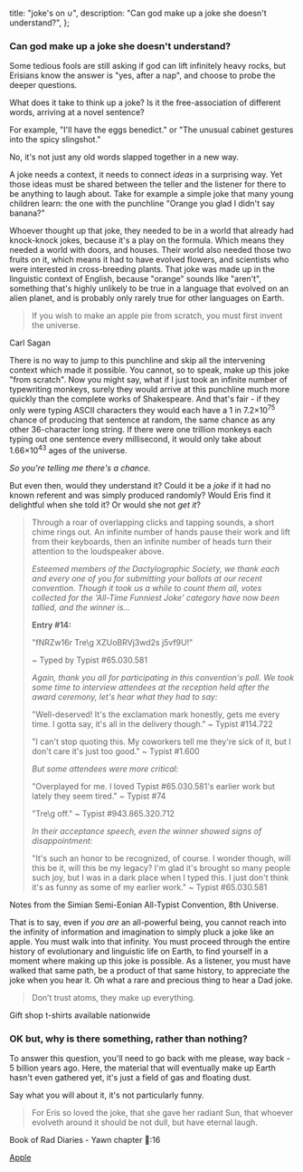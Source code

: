   title: "joke's on ∪",
  description: "Can god make up a joke she doesn't understand?",
};

### Can god make up a joke she doesn't understand?

Some tedious fools are still asking if god can lift infinitely heavy rocks, but Erisians know the answer is "yes, after a nap", and choose to probe the deeper questions.

What does it take to think up a joke? Is it the free-association of different words, arriving at a novel sentence?

For example, "I'll have the eggs benedict." or "The unusual cabinet gestures into the spicy slingshot."

No, it's not just any old words slapped together in a new way.

A joke needs a context, it needs to connect _ideas_ in a surprising way. Yet those ideas must be shared between the teller and the listener for there to be anything to laugh about. Take for example a simple joke that many young children learn: the one with the punchline "Orange you glad I didn't say banana?"

Whoever thought up that joke, they needed to be in a world that already had knock-knock jokes, because it's a play on the formula. Which means they needed a world with doors, and houses. Their world also needed those two fruits on it, which means it had to have evolved flowers, and scientists who were interested in cross-breeding plants. That joke was made up in the linguistic context of English, because "orange" sounds like "aren't", something that's highly unlikely to be true in a language that evolved on an alien planet, and is probably only rarely true for other languages on Earth.

> If you wish to make an apple pie from scratch, you must first invent the universe.

<attr>Carl Sagan</attr>

There is no way to jump to this punchline and skip all the intervening context which made it possible. You cannot, so to speak, make up this joke "from scratch". Now you might say, what if I just took an infinite number of typewriting monkeys, surely they would arrive at this punchline much more quickly than the complete works of Shakespeare. And that's fair - if they only were typing ASCII characters they would each have a 1 in 7.2×10<sup>75</sup> chance of producing that sentence at random, the same chance as any other 36-character long string. If there were one trillion monkeys each typing out one sentence every millisecond, it would only take about 1.66×10<sup>43</sup> ages of the universe.

_So you're telling me there's a chance._

But even then, would they understand it? Could it be a _joke_ if it had no known referent and was simply produced randomly? Would Eris find it delightful when she told it? Or would she not _get it_?

> Through a roar of overlapping clicks and tapping sounds, a short chime rings out. An infinite number of hands pause their work and lift from their keyboards, then an infinite number of heads turn their attention to the loudspeaker above.
>
> *Esteemed members of the Dactylographic Society, we thank each and every one of you for submitting your ballots at our recent convention. Though it took us a while to count them all, votes collected for the 'All-Time Funniest Joke' category have now been tallied, and the winner is...*
>
> **Entry #14:**
>
> "fNRZw16r Tre\g XZUoBRVj3wd2s j5vf9U!"
>
> ~ Typed by Typist #65.030.581
>
> *Again, thank you all for participating in this convention's poll. We took some time to interview attendees at the reception held after the award ceremony, let's hear what they had to say:*
>
> "Well-deserved! It's the exclamation mark honestly, gets me every time. I gotta say, it's all in the delivery though." ~ Typist #114.722
>
> "I can't stop quoting this. My coworkers tell me they're sick of it, but I don't care it's just too good." ~ Typist #1.600
>
> *But some attendees were more critical:*
>
> "Overplayed for me. I loved Typist #65.030.581's earlier work but lately they seem tired." ~ Typist #74
>
> "Tre\g off." ~ Typist #943.865.320.712
>
> *In their acceptance speech, even the winner showed signs of disappointment:*
>
> "It's such an honor to be recognized, of course. I wonder though, will this be it, will this be my legacy? I'm glad it's brought so many people such joy, but I was in a dark place when I typed this. I just don't think it's as funny as some of my earlier work." ~ Typist #65.030.581

<attr>
  Notes from the Simian Semi-Eonian All-Typist Convention, 8th Universe.
</attr>

That is to say, even if *you are* an all-powerful being, you cannot reach into the infinity of information and imagination to simply pluck a joke like an apple. You must walk into that infinity. You must proceed through the entire history of evolutionary and linguistic life on Earth, to find yourself in a moment where making up this joke is possible. As a listener, you must have walked that same path, be a product of that same history, to appreciate the joke when you hear it. Oh what a rare and precious thing to hear a Dad joke.

> Don’t trust atoms, they make up everything.

<attr>Gift shop t-shirts available nationwide</attr>

### OK but, why is there something, rather than nothing?

To answer this question, you'll need to go back with me please, way back - 5 billion years ago. Here, the material that will eventually make up Earth hasn't even gathered yet, it's just a field of gas and floating dust.

Say what you will about it, it's not particularly funny.

> For Eris so loved the joke, that she gave her radiant Sun, that whoever evolveth around it should be not dull, but have eternal laugh.

<attr>Book of Rad Diaries - Yawn chapter 🌳:16</attr>

<a className="next" href="/read/apple">
  Apple
</a>
